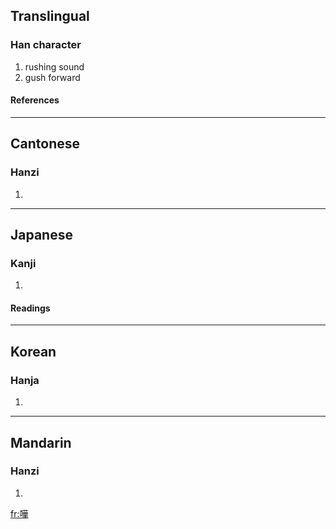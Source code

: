 {{see|哗|譁}}

==Translingual==
===Han character===
{{Han char|rn=30|rad=口|as=12|sn=15|four=6405<sub>4</sub>|canj=口廿一十 (RTMJ)}}
# rushing sound
# gush forward
====References====
{{Han ref|kx=0206.210|dkj=04235|hdz=10665.050|uh=5629|ud=22057|bh=BC4D|bd=48205}}
----
==Cantonese==
===Hanzi===
{{yue-hanzi|jyut=|y=wa1, wa4}}
# {{defn|Cantonese}}
----
==Japanese==
===Kanji===
{{ja-kanji|grade=|rs=口12}}
# {{defn|Japanese}} 
====Readings====
{{ja-readings|on=[[か]] (ka), [[け]] (ke)|kun=[[かまびすし]] (kamabisushi), [[やかましい]] (yakamashii)}}
----
==Korean==
===Hanja===
{{ko-hanja|hangeul=화|rv=hwa|mr=hwa}}
# {{defn|Korean}}
----
==Mandarin==
===Hanzi===
{{cmn-hanzi|sim=哗|pin=[[huā]] (hua1), [[huá]] (hua2)|wg=hua<sup>1</sup>, hua<sup>2</sup>}}
# {{defn|Mandarin}}

[[fr:嘩]]